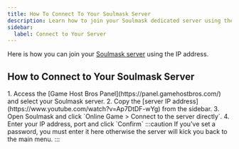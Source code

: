```yaml
---
title: How To Connect To Your Soulmask Server
description: Learn how to join your Soulmask dedicated server using the IP address.
sidebar:
  label: Connect to Your Server
---
```


Here is how you can join your [Soulmask server](https://www.gamehostbros.com/soulmask-server-hosting/) using the IP address.

## How to Connect to Your Soulmask Server
<Steps>
1. Access the [Game Host Bros Panel](https://panel.gamehostbros.com/) and select your Soulmask server.
2. Copy the [server IP address](https://www.youtube.com/watch?v=Ap7DtDF-wYg) from the sidebar.
3. Open Soulmask and click `Online Game > Connect to the server directly`.
4. Enter your IP address, port and click `Confirm`
</Steps>
:::caution
If you've set a password, you must enter it here otherwise the server will kick you back to the main menu.
:::